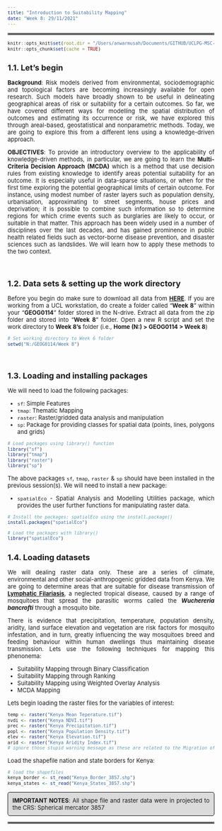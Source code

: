```yaml
---
title: "Introduction to Suitability Mapping"
date: "Week 8: 29/11/2021"
---
```


<style type: "text/css">
h1.title {
	font-size: 20px;
}

h4.date {
	font-size: 18px;
}

h1 {
	font-size: 18px;
}

h2 {
	font-size: 18px;
}

body{/* Normal */
	font-size: 13px;
	text-align: justify;
}

p.comment {
background-color: #DBDBDB;
padding: 10px;
border: 1px solid black;
border-radius: 5px;
}

code.r{
  font-size: 10px;
}

pre {
  font-size: 12px;
}

</style>

<hr style="border:2px solid gray"> </hr>

```r
knitr::opts_knit$set(root.dir = "/Users/anwarmusah/Documents/GITHUB/UCLPG-MSC-SGDS/Dataset/T1_WK8")
knitr::opts_chunk$set(cache = TRUE)
```

## **1.1. Let's begin**
**Background**: Risk models derived from environmental, sociodemographic and topological factors are becoming increasingly available for open research. Such models have broadly shown to be useful in delineating geographical areas of risk or suitability for a certain outcomes. So far, we have covered different ways for modelling the spatial distribution of outcomes and estimating its occurrence or risk, we have explored this through areal-based, geostatistical and nonparametric methods. Today, we are going to explore this from a different lens using a knowledge-driven approach. 

**OBJECTIVES**: To provide an introductory overview to the applicability of knowledge-driven methods, in particular, we are going to learn the **Multi-Criteria Decision Approach (MCDA)** which is a method that use decision rules from existing knowledge to identify areas potential suitability for an outcome. It is especially useful in data-sparse situations, or when for the first time exploring the potential geographical limits of certain outcome. 
For instance, using modest number of raster layers such as population density, urbanisation, approximating to street segments, house prices and deprivation; it is possible to combine such information so to determine regions for which crime events such as burglaries are likely to occur, or suitable in that matter. This approach has been widely used in a number of disciplines over the last decades, and has gained prominence in public health related fields such as vector-borne disease prevention, and disaster sciences such as landslides. We will learn how to apply these methods to the two context.  

</br>

## **1.2. Data sets & setting up the work directory** 
Before you begin do make sure to download all data from [**HERE**](https://github.com/UCLPG-MSC-SGDS/GEOG0114-PSA-WK8/raw/main/Datasets.zip). If you are working from a UCL workstation, do create a folder called "**Week 8**" within your "**GEOG0114**" folder stored in the N-drive. Extract all data from the zip folder and stored into "**Week 8**" folder. Open a new R script and set the work directory to **Week 8's** folder (i.e., **Home (N:) > GEOG0114 > Week 8**)

```r
# Set working directory to Week 6 folder
setwd("N:/GEOG0114/Week 8")
```

</br>

## **1.3. Loading and installing packages**
We will need to load the following packages:

- `sf`: Simple Features
- `tmap`: Thematic Mapping
- `raster`: Raster/gridded data analysis and manipulation
- `sp`: Package for providing classes for spatial data (points, lines, polygons and grids)

```r
# Load packages using library() function
library("sf")
library("tmap")
library("raster")
library("sp")
```

The above packages `sf`, `tmap`, `raster` & `sp`  should have been installed in the previous session(s). We will need to install a new package:

- `spatialEco` - Spatial Analysis and Modelling Utilities package, which provides the user further functions for manipulating raster data. 

```r
# Install the packages: spatialEco using the install.package()
install.packages("spatialEco")

# Load the packages with library()
library("spatialEco")
```

## **1.4. Loading datasets**
We will dealing raster data only. These are a series of climate, environmental and other social-anthropogenic gridded data from Kenya. We are going to determine areas that are suitable for disease transmission of [**Lymphatic Filariasis**](https://www.cdc.gov/parasites/lymphaticfilariasis/index.html), a neglected tropical disease, caused by a range of mosquitoes that spread the parasitic worms called the **_Wuchereria bancrofti_** through a mosquito bite.

There is evidence that precipitation, temperature, population density, aridity, land surface elevation and vegetation are risk factors for mosquito infestation, and in turn, greatly influencing the way mosquitoes breed and feeding behaviour within human dwellings thus maintaining disease transmission. Lets use the following techniques for mapping this phenonema:

- Suitability Mapping through Binary Classification
- Suitability Mapping through Ranking
- Suitability Mapping using Weighted Overlay Analysis
- MCDA Mapping

Lets begin loading the raster files for the variables of interest:

```r
temp <- raster("Kenya Mean Teperature.tif")
nvdi <- raster("Kenya NDVI.tif")
prec <- raster("Kenya Precipitation.tif")
popl <- raster("Kenya Population Density.tif")
elev <- raster("Kenya Elevation.tif")
arid <- raster("Kenya Aridity Index.tif")
# ignore those stupid warning message as these are related to the Migration of PROJ4 to PROJ6
```

Load the shapefile nation and state borders for Kenya:

```r
# load the shapefiles
kenya_border <- st_read("Kenya_Border_3857.shp")
kenya_states <- st_read("Kenya_States_3857.shp")
```

<p class="comment">
**IMPORTANT NOTES**: All shape file and raster data were in projected to the CRS: Spherical mercator 3857
</p>

<hr style="border:2px solid gray"> </hr>
